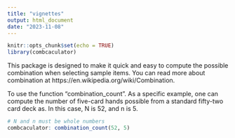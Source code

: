 ```yaml
---
title: "vignettes"
output: html_document
date: "2023-11-08"
---
```


```r
knitr::opts_chunk$set(echo = TRUE)
library(combcaculator)
```

This package is designed to make it quick and easy to compute the possible combination when selecting sample items. You can read more about combination at https://en.wikipedia.org/wiki/Combination.

To use the function "combination_count".
As a specific example, one can compute the number of five-card hands possible from a standard fifty-two card deck as. In this case, N is 52, and n is 5.
```r
# N and n must be whole numbers
combcaculator: combination_count(52, 5)
```

